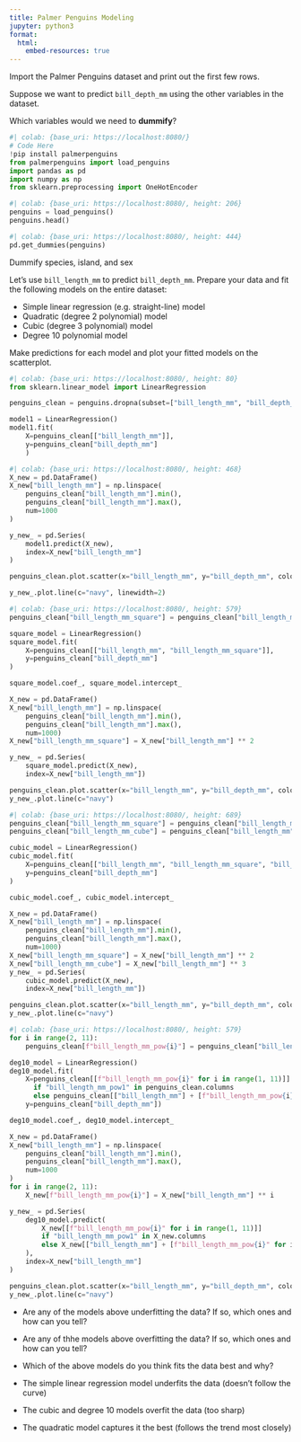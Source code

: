 ```yaml
---
title: Palmer Penguins Modeling
jupyter: python3
format:
  html:
    embed-resources: true
---
```



Import the Palmer Penguins dataset and print out the first few rows.

Suppose we want to predict `bill_depth_mm` using the other variables in the dataset.

Which variables would we need to **dummify**?


```python
#| colab: {base_uri: https://localhost:8080/}
# Code Here
!pip install palmerpenguins
from palmerpenguins import load_penguins
import pandas as pd
import numpy as np
from sklearn.preprocessing import OneHotEncoder
```

```python
#| colab: {base_uri: https://localhost:8080/, height: 206}
penguins = load_penguins()
penguins.head()
```

```python
#| colab: {base_uri: https://localhost:8080/, height: 444}
pd.get_dummies(penguins)
```

Dummify species, island, and sex

Let's use `bill_length_mm` to predict `bill_depth_mm`. Prepare your data and fit the following models on the entire dataset:

* Simple linear regression (e.g. straight-line) model
* Quadratic (degree 2 polynomial) model
* Cubic (degree 3 polynomial) model
* Degree 10 polynomial model

Make predictions for each model and plot your fitted models on the scatterplot.

```python
#| colab: {base_uri: https://localhost:8080/, height: 80}
from sklearn.linear_model import LinearRegression

penguins_clean = penguins.dropna(subset=["bill_length_mm", "bill_depth_mm"])

model1 = LinearRegression()
model1.fit(
    X=penguins_clean[["bill_length_mm"]],
    y=penguins_clean["bill_depth_mm"]
    )
```

```python
#| colab: {base_uri: https://localhost:8080/, height: 468}
X_new = pd.DataFrame()
X_new["bill_length_mm"] = np.linspace(
    penguins_clean["bill_length_mm"].min(),
    penguins_clean["bill_length_mm"].max(),
    num=1000
)

y_new_ = pd.Series(
    model1.predict(X_new),
    index=X_new["bill_length_mm"]
)

penguins_clean.plot.scatter(x="bill_length_mm", y="bill_depth_mm", color="teal", alpha=0.6)

y_new_.plot.line(c="navy", linewidth=2)
```

```python
#| colab: {base_uri: https://localhost:8080/, height: 579}
penguins_clean["bill_length_mm_square"] = penguins_clean["bill_length_mm"] ** 2

square_model = LinearRegression()
square_model.fit(
    X=penguins_clean[["bill_length_mm", "bill_length_mm_square"]],
    y=penguins_clean["bill_depth_mm"]
)

square_model.coef_, square_model.intercept_

X_new = pd.DataFrame()
X_new["bill_length_mm"] = np.linspace(
    penguins_clean["bill_length_mm"].min(),
    penguins_clean["bill_length_mm"].max(),
    num=1000)
X_new["bill_length_mm_square"] = X_new["bill_length_mm"] ** 2

y_new_ = pd.Series(
    square_model.predict(X_new),
    index=X_new["bill_length_mm"])

penguins_clean.plot.scatter(x="bill_length_mm", y="bill_depth_mm", color="teal", alpha=0.6)
y_new_.plot.line(c="navy")
```

```python
#| colab: {base_uri: https://localhost:8080/, height: 689}
penguins_clean["bill_length_mm_square"] = penguins_clean["bill_length_mm"] ** 2
penguins_clean["bill_length_mm_cube"] = penguins_clean["bill_length_mm"] ** 3

cubic_model = LinearRegression()
cubic_model.fit(
    X=penguins_clean[["bill_length_mm", "bill_length_mm_square", "bill_length_mm_cube"]],
    y=penguins_clean["bill_depth_mm"]
)

cubic_model.coef_, cubic_model.intercept_

X_new = pd.DataFrame()
X_new["bill_length_mm"] = np.linspace(
    penguins_clean["bill_length_mm"].min(),
    penguins_clean["bill_length_mm"].max(),
    num=1000)
X_new["bill_length_mm_square"] = X_new["bill_length_mm"] ** 2
X_new["bill_length_mm_cube"] = X_new["bill_length_mm"] ** 3
y_new_ = pd.Series(
    cubic_model.predict(X_new),
    index=X_new["bill_length_mm"])

penguins_clean.plot.scatter(x="bill_length_mm", y="bill_depth_mm", color="teal", alpha=0.6)
y_new_.plot.line(c="navy")
```

```python
#| colab: {base_uri: https://localhost:8080/, height: 579}
for i in range(2, 11):
    penguins_clean[f"bill_length_mm_pow{i}"] = penguins_clean["bill_length_mm"] ** i

deg10_model = LinearRegression()
deg10_model.fit(
    X=penguins_clean[[f"bill_length_mm_pow{i}" for i in range(1, 11)]]
      if "bill_length_mm_pow1" in penguins_clean.columns
      else penguins_clean[["bill_length_mm"] + [f"bill_length_mm_pow{i}" for i in range(2, 11)]],
    y=penguins_clean["bill_depth_mm"])

deg10_model.coef_, deg10_model.intercept_

X_new = pd.DataFrame()
X_new["bill_length_mm"] = np.linspace(
    penguins_clean["bill_length_mm"].min(),
    penguins_clean["bill_length_mm"].max(),
    num=1000
)
for i in range(2, 11):
    X_new[f"bill_length_mm_pow{i}"] = X_new["bill_length_mm"] ** i

y_new_ = pd.Series(
    deg10_model.predict(
        X_new[[f"bill_length_mm_pow{i}" for i in range(1, 11)]]
        if "bill_length_mm_pow1" in X_new.columns
        else X_new[["bill_length_mm"] + [f"bill_length_mm_pow{i}" for i in range(2, 11)]]
    ),
    index=X_new["bill_length_mm"]
)

penguins_clean.plot.scatter(x="bill_length_mm", y="bill_depth_mm", color="teal", alpha=0.6)
y_new_.plot.line(c="navy")
```

* Are any of the models above underfitting the data? If so, which ones and how can you tell?
* Are any of thhe models above overfitting the data? If so, which ones and how can you tell?
* Which of the above models do you think fits the data best and why?

* The simple linear regression model underfits the data (doesn't follow the curve)
* The cubic and degree 10 models overfit the data (too sharp)
* The quadratic model captures it the best (follows the trend most closely)

